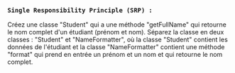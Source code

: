 ### **`Single Responsibility Principle (SRP) :`**

Créez une classe "Student" qui a une méthode "getFullName" qui retourne le nom complet d'un étudiant (prénom et nom). Séparez la classe en deux classes : "Student" et "NameFormatter", où la classe "Student" contient les données de l'étudiant et la classe "NameFormatter" contient une méthode "format" qui prend en entrée un prénom et un nom et qui retourne le nom complet.
